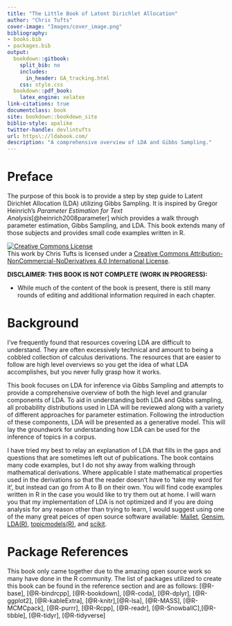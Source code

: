 ```yaml
---
title: "The Little Book of Latent Dirichlet Allocation"
author: "Chris Tufts"
cover-image: "Images/cover_image.png"
bibliography:
- books.bib
- packages.bib
output:
  bookdown::gitbook: 
    split_bib: no
    includes:
      in_header: GA_tracking.html
    css: style.css
  bookdown::pdf_book:
    latex_engine: xelatex
link-citations: true
documentclass: book
site: bookdown::bookdown_site
biblio-style: apalike
twitter-handle: devlintufts
url: https\://ldabook.com/
description: "A comprehensive overview of LDA and Gibbs Sampling."
---
```


# Preface {-}

The purpose of this book is to provide a step by step guide to Latent Dirichlet Allocation (LDA) utilizing Gibbs Sampling.  It is inspired by Gregor Heinrich's _Parameter Estimation for Text Analysis_[@heinrich2008parameter] which provides a walk through parameter estimation, Gibbs Sampling, and LDA.  This book extends many of those subjects and provides small code examples written in R.  

<a rel="license" href="http://creativecommons.org/licenses/by-nc-nd/4.0/"><img alt="Creative Commons License" style="border-width:0" src="https://i.creativecommons.org/l/by-nc-nd/4.0/88x31.png" /></a><br />This work by Chris Tufts is licensed under a <a rel="license" href="http://creativecommons.org/licenses/by-nc-nd/4.0/">Creative Commons Attribution-NonCommercial-NoDerivatives 4.0 International License</a>.


__DISCLAIMER: THIS BOOK IS NOT COMPLETE (WORK IN PROGRESS):__

* While much of the content of the book is present, there is still many rounds of editing and additional information required in each chapter.  


# Background {-}
I've frequently found that resources covering LDA are difficult to understand. They are often excessively technical and amount to being a cobbled collection of calculus derivations. The resources that are easier to follow are high level overviews so you get the idea of what LDA accomplishes, but you never fully grasp how it works. 

This book focuses on LDA for inference via Gibbs Sampling and attempts to provide a comprehensive overview of both the high level and granular components of LDA. To aid in understanding both LDA and Gibbs sampling, all probability distributions used in LDA will be reviewed along with a variety of different approaches for parameter estimation. Following the introduction of these components, LDA will be presented as a generative model.  This will lay the groundwork for understanding how LDA can be used for the inference of topics in a corpus.  

I have tried my best to relay an explanation of LDA that fills in the gaps and questions that are sometimes left out of publications. The book contains many code examples, but I do not shy away from walking through mathematical derivations. Where applicable I state mathematical properties used in the derivations so that the reader doesn't have to 'take my word for it', but instead can go from A to B on their own.  You will find code examples written in R in the case you would like to try them out at home. I will warn you that my implementation of LDA is not optimized and if you are doing analysis for any reason other than trying to learn, I would suggest using one of the many great peices of open source software available: [Mallet](http://mallet.cs.umass.edu/), [Gensim](https://radimrehurek.com/gensim/), [LDA(R)](https://cran.r-project.org/web/packages/lda/), [topicmodels(R)](https://cran.r-project.org/web/packages/topicmodels/index.html), and [scikit](http://scikit-learn.org/stable/modules/generated/sklearn.decomposition.LatentDirichletAllocation.html). 

# Package References {-}
This book only came together due to the amazing open source work so many have done in the R community. The list of packages utilized to create this book can be found in the reference section and are as follows:
[@R-base], [@R-bindrcpp], [@R-bookdown], [@R-coda], [@R-dplyr], [@R-ggplot2], [@R-kableExtra], [@R-knitr],[@R-lsa], [@R-MASS], [@R-MCMCpack], [@R-purrr], [@R-Rcpp], [@R-readr], [@R-SnowballC],[@R-tibble], [@R-tidyr], [@R-tidyverse] 


